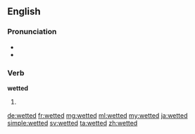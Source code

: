 ==English==

===Pronunciation===
* {{IPA|/ˈwɛtəd/|lang=en}}
* {{homophones|lang=en|whetted}}

===Verb===
'''wetted'''

# {{en-past of|wet}}

[[de:wetted]]
[[fr:wetted]]
[[mg:wetted]]
[[ml:wetted]]
[[my:wetted]]
[[ja:wetted]]
[[simple:wetted]]
[[sv:wetted]]
[[ta:wetted]]
[[zh:wetted]]